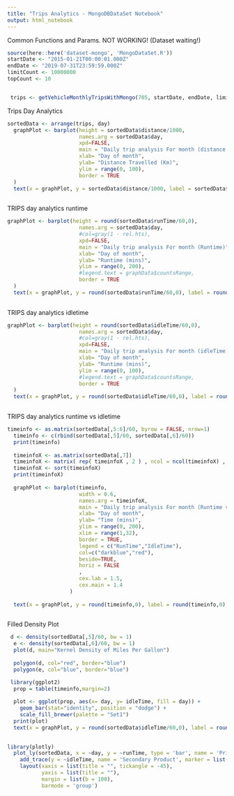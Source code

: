 ```yaml
---
title: "Trips Analytics - MongoDBDataSet Notebook"
output: html_notebook
---
```


Common Functions and Params. NOT WORKING! (Dataset waiting!)

```r
source(here::here('dataset-mongo', 'MongoDataSet.R'))
startDate <- "2015-01-21T00:00:01.000Z"
endDate <- "2019-07-31T23:59:59.000Z"
limitCount <- 10000000
topCount <- 10


 trips <- getVehicleMonthlyTripsWithMongo(705, startDate, endDate, limitCount)
```

Trips Day Analytics

```r

sortedData <- arrange(trips, day)
  graphPlot <- barplot(height = sortedData$distance/1000, 
                       names.arg = sortedData$day,
                       xpd=FALSE,
                       main = "Daily trip analysis For month (distance travelled)",
                       xlab= "Day of month",
                       ylab= "Distance Travelled (Km)",
                       ylim = range(0, 100),
                       border = TRUE
  )
  text(x = graphPlot, y = sortedData$distance/1000, label = sortedData$distance/1000, pos = 3, cex = 0.8, col = "red")
  
```

TRIPS day analytics runtime

```r
graphPlot <- barplot(height = round(sortedData$runTime/60,0), 
                       names.arg = sortedData$day,
                       #col=gray(1 - rel.hts),
                       xpd=FALSE,
                       main = "Daily trip analysis For month (Runtime)",
                       xlab= "Day of month",
                       ylab= "Runtime (mins)",
                       ylim = range(0, 200),
                       #legend.text = graphData$countsRange,
                       border = TRUE
  )
  text(x = graphPlot, y = round(sortedData$runTime/60,0), label = round(sortedData$runTime/60,0), pos = 3, cex = 0.8, col = "red")
  
```

TRIPS day analytics idletime

```r
graphPlot <- barplot(height = round(sortedData$idleTime/60,0), 
                       names.arg = sortedData$day,
                       #col=gray(1 - rel.hts),
                       xpd=FALSE,
                       main = "Daily trip analysis For month (idleTime)",
                       xlab= "Day of month",
                       ylab= "Runtime (mins)",
                       ylim = range(0, 100),
                       #legend.text = graphData$countsRange,
                       border = TRUE
  )
  text(x = graphPlot, y = round(sortedData$idleTime/60,0), label = round(sortedData$idleTime/60,0), pos = 3, cex = 0.8, col = "red")
  
```

TRIPS day analytics runtime vs idletime

```r
timeinfo <- as.matrix(sortedData[,5:6]/60, byrow = FALSE, nrow=1)
  timeinfo <- c(rbind(sortedData[,5]/60, sortedData[,6]/60)) 
  print(timeinfo)
  
  timeinfoX <- as.matrix(sortedData[,7])
  timeinfoX <- matrix( rep( timeinfoX , 2 ) , ncol = ncol(timeinfoX) , byrow = TRUE )
  timeinfoX <- sort(timeinfoX)
  print(timeinfoX)
  
  graphPlot <- barplot(timeinfo, 
                       width = 0.6,
                       names.arg = timeinfoX,
                       main = "Daily trip analysis For month (Runtime vs idleTime)",
                       xlab= "Day of month",
                       ylab= "Time (mins)",
                       ylim = range(0, 200),
                       xlim = range(1,32),
                       border = TRUE,
                       legend = c("RunTime","IdleTime"),
                       col=c("darkblue","red"),
                       beside=TRUE,
                       horiz = FALSE
                       ,
                       cex.lab = 1.5, 
                       cex.main = 1.4
                    )
  
  text(x = graphPlot, y = round(timeinfo,0), label = round(timeinfo,0), pos = 3, cex = 0.8, col = "red")
  
```

Filled Density Plot

```r
 d <- density(sortedData[,5]/60, bw = 1)
  e <- density(sortedData[,6]/60, bw = 1)
  plot(d, main="Kernel Density of Miles Per Gallon")
  
  polygon(d, col="red", border="blue") 
  polygon(e, col="blue", border="blue") 
```

```r
 library(ggplot2)
  prop = table(timeinfo,margin=2)
  
  plot <- ggplot(prop, aes(x= day, y= idleTime, fill = day)) + 
    geom_bar(stat="identity", position = "dodge") + 
    scale_fill_brewer(palette = "Set1")
  print(plot)
  text(x = graphPlot, y = round(sortedData$idleTime/60,0), label = round(sortedData$idleTime/60,0), pos = 3, cex = 0.8, col = "red")
  
```

```r
library(plotly)
  plot_ly(sortedData, x = ~day, y = ~runTime, type = 'bar', name = 'Primary Product', marker = list(color = 'rgb(49,130,189)')) %>%
    add_trace(y = ~idleTime, name = 'Secondary Product', marker = list(color = 'rgb(204,204,204)')) %>%
    layout(xaxis = list(title = "", tickangle = -45),
           yaxis = list(title = ""),
           margin = list(b = 100),
           barmode = 'group')
```

